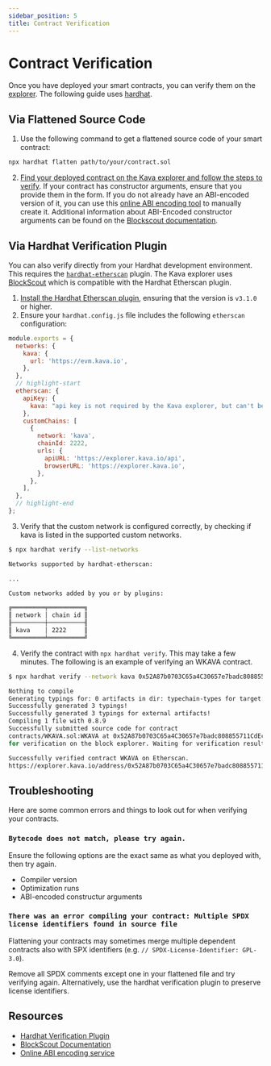 ```yaml
---
sidebar_position: 5
title: Contract Verification
---
```


# Contract Verification

Once you have deployed your smart contracts, you can verify them on the
[explorer]. The following guide uses [hardhat].

## Via Flattened Source Code

1. Use the following command to get a flattened source code of your smart contract:

```bash
npx hardhat flatten path/to/your/contract.sol
```

2. [Find your deployed contract on the Kava explorer and follow the steps to verify][blockscout-verify].
   If your contract has constructor arguments, ensure that you provide them in
   the form. If you do not already have an ABI-encoded version of it, you can
   use this [online ABI encoding tool][abi-encoder] to manually
   create it. Additional information about ABI-Encoded constructor arguments can
   be found on the [Blockscout documentation][blockscout-abi-constructor].

## Via Hardhat Verification Plugin

You can also verify directly from your Hardhat development environment. This
requires the [`hardhat-etherscan`][hardhat-etherscan] plugin. The Kava explorer uses [BlockScout]
which is compatible with the Hardhat Etherscan plugin.

1. [Install the Hardhat Etherscan plugin][hardhat-etherscan], ensuring
   that the version is `v3.1.0` or higher.
2. Ensure your `hardhat.config.js` file includes the following `etherscan`
   configuration:

```js title="hardhat.config.js"
module.exports = {
  networks: {
    kava: {
      url: 'https://evm.kava.io',
    },
  },
  // highlight-start
  etherscan: {
    apiKey: {
      kava: "api key is not required by the Kava explorer, but can't be empty",
    },
    customChains: [
      {
        network: 'kava',
        chainId: 2222,
        urls: {
          apiURL: 'https://explorer.kava.io/api',
          browserURL: 'https://explorer.kava.io',
        },
      },
    ],
  },
  // highlight-end
};
```

3. Verify that the custom network is configured correctly, by checking if kava
   is listed in the supported custom networks.

```bash
$ npx hardhat verify --list-networks

Networks supported by hardhat-etherscan:

...

Custom networks added by you or by plugins:

╔═════════╤══════════╗
║ network │ chain id ║
╟─────────┼──────────╢
║ kava    │ 2222     ║
╚═════════╧══════════╝
```

4. Verify the contract with `npx hardhat verify`. This may take a few minutes.
   The following is an example of verifying an WKAVA contract.

```bash
$ npx hardhat verify --network kava 0x52A87b0703C65a4C30657e7badc808855711CdEc

Nothing to compile
Generating typings for: 0 artifacts in dir: typechain-types for target: ethers-v5
Successfully generated 3 typings!
Successfully generated 3 typings for external artifacts!
Compiling 1 file with 0.8.9
Successfully submitted source code for contract
contracts/WKAVA.sol:WKAVA at 0x52A87b0703C65a4C30657e7badc808855711CdEc
for verification on the block explorer. Waiting for verification result...

Successfully verified contract WKAVA on Etherscan.
https://explorer.kava.io/address/0x52A87b0703C65a4C30657e7badc808855711CdEc#code
```

## Troubleshooting

Here are some common errors and things to look out for when verifying your
contracts.

### `Bytecode does not match, please try again.`

Ensure the following options are the exact same as what you deployed with, then
try again.

- Compiler version
- Optimization runs
- ABI-encoded constructur arguments

### `There was an error compiling your contract: Multiple SPDX license identifiers found in source file`

Flattening your contracts may sometimes merge multiple dependent contracts also
with SPX identifiers (e.g. `// SPDX-License-Identifier: GPL-3.0`).

Remove all SPDX comments except one in your flattened file and try verifying
again. Alternatively, use the hardhat verification plugin to preserve license
identifiers.

## Resources

- [Hardhat Verification Plugin][hardhat-etherscan]
- [BlockScout Documentation][blockscout-docs]
- [Online ABI encoding service][abi-encoder]

[abi-encoder]: https://abi.hashex.org/
[explorer]: https://explorer.kava.io
[hardhat]: https://hardhat.org/
[hardhat-etherscan]: https://hardhat.org/plugins/nomiclabs-hardhat-etherscan
[blockscout]: https://github.com/blockscout/blockscout
[blockscout-docs]: https://docs.blockscout.com/
[blockscout-abi-constructor]: https://docs.blockscout.com/for-users/abi-encoded-constructor-arguments
[blockscout-verify]: https://docs.blockscout.com/for-users/verifying-a-smart-contract
